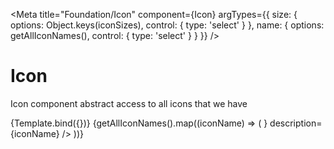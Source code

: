 
<Meta
  title="Foundation/Icon"
  component={Icon}
  argTypes={{
    size: {
      options: Object.keys(iconSizes),
      control: { type: 'select' }
    },
    name: {
      options: getAllIconNames(),
      control: { type: 'select' }
    }
  }}
/>


# Icon

Icon component abstract access to all icons that we have

<ArgsTable story="Icon Component" />

<Canvas>
  <Story
    name="Icon Component"
    args={{
      name: 'default',
      size: 'xs',
    }}
  >
    {Template.bind({})}
  </Story>
</Canvas>

<IconGallery>
  {getAllIconNames().map((iconName) => (
    <IconGallery.Item
      key={`iconGallery__${iconName}`}
      icon={<Icon name={iconName} size="sm" />}
      description={iconName}
    />
  ))}
</IconGallery>
  